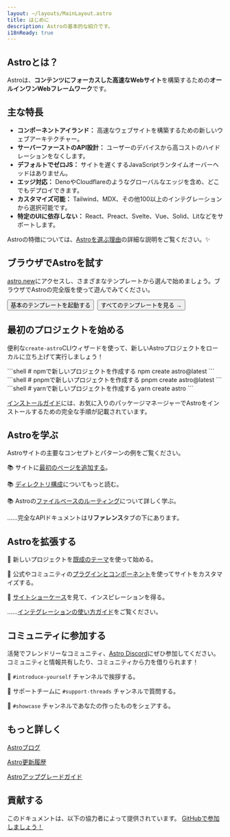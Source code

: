 ```yaml
---
layout: ~/layouts/MainLayout.astro
title: はじめに
description: Astroの基本的な紹介です。
i18nReady: true
---
```




<h2>Astroとは？</h2>

Astroは、**コンテンツにフォーカスした高速なWebサイト**を構築するための**オールインワンWebフレームワーク**です。

## 主な特長

- **コンポーネントアイランド：** 高速なウェブサイトを構築するための新しいウェブアーキテクチャー。
- **サーバーファーストのAPI設計：** ユーザーのデバイスから高コストのハイドレーションをなくします。
- **デフォルトでゼロJS：** サイトを遅くするJavaScriptランタイムオーバーヘッドはありません。
- **エッジ対応：** DenoやCloudflareのようなグローバルなエッジを含め、どこでもデプロイできます。
- **カスタマイズ可能：** Tailwind、MDX、その他100以上のインテグレーションから選択可能です。
- **特定のUIに依存しない：** React、Preact、Svelte、Vue、Solid、Litなどをサポートします。

Astroの特徴については、[Astroを選ぶ理由](/ja/concepts/why-astro/)の詳細な説明をご覧ください。✨


## ブラウザでAstroを試す

[astro.new](https://astro.new/)にアクセスし、さまざまなテンプレートから選んで始めましょう。ブラウザでAstroの完全版を使って遊んでみてください。

<div style="display: flex; flex-wrap: wrap; gap: 0.5rem;">
  <Button href="https://astro.new/basics?on=stackblitz">基本のテンプレートを起動する</Button>
  <Button variant="outline" href="https://astro.new/">すべてのテンプレートを見る →</Button>
</div>

## 最初のプロジェクトを始める

便利な`create-astro`CLIウィザードを使って、新しいAstroプロジェクトをローカルに立ち上げて実行しましょう！

<PackageManagerTabs>
  <Fragment slot="npm">
  ```shell
  # npmで新しいプロジェクトを作成する
  npm create astro@latest
  ```
  </Fragment>
  <Fragment slot="pnpm">
  ```shell
  # pnpmで新しいプロジェクトを作成する
  pnpm create astro@latest
  ```
  </Fragment>
  <Fragment slot="yarn">
  ```shell
  # yarnで新しいプロジェクトを作成する
  yarn create astro
  ```
  </Fragment>
</PackageManagerTabs>

[インストールガイド](/ja/install/auto/)には、お気に入りのパッケージマネージャーでAstroをインストールするための完全な手順が記載されています。


## Astroを学ぶ

Astroサイトの主要なコンセプトとパターンの例をご覧ください。

📚 サイトに[最初のページを追加する](/ja/core-concepts/astro-pages/)。

📚 [ディレクトリ構成](/ja/core-concepts/project-structure/)についてもっと読む。

📚 Astroの[ファイルベースのルーティング](/ja/core-concepts/routing/)について詳しく学ぶ。

……完全なAPIドキュメントは**リファレンス**タブの下にあります。


## Astroを拡張する

🧰 新しいプロジェクトを[既成のテーマ](https://astro.build/themes)を使って始める。

🧰 公式やコミュニティの[プラグインとコンポーネント](https://astro.build/integrations/)を使ってサイトをカスタマイズする。

🧰 [サイトショーケース](https://astro.build/showcase)を見て、インスピレーションを得る。

……[インテグレーションの使い方ガイド](/ja/integrations/integrations/)をご覧ください。


## コミュニティに参加する

活発でフレンドリーなコミュニティ、[Astro Discord](https://astro.build/chat)にぜひ参加してください。コミュニティと情報共有したり、コミュニティから力を借りられます！

💬 `#introduce-yourself` チャンネルで挨拶する。

💬 サポートチームに `#support-threads` チャンネルで質問する。

💬 `#showcase` チャンネルであなたの作ったものをシェアする。


## もっと詳しく

[Astroブログ](https://astro.build/blog/)

[Astro更新履歴](https://github.com/withastro/astro/blob/main/packages/astro/CHANGELOG.md)

[Astroアップグレードガイド](/ja/migrate/)


## 貢献する

このドキュメントは、以下の協力者によって提供されています。 [GitHubで参加しましょう！](https://github.com/withastro/docs)

<ContributorList githubRepo="withastro/docs" />
